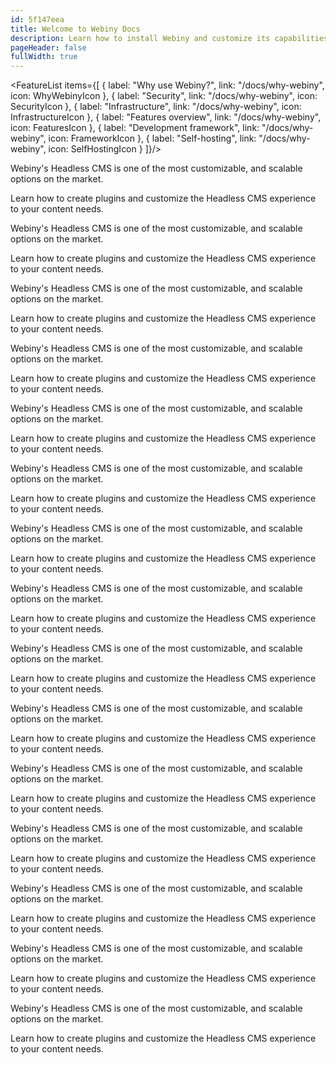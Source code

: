 ```yaml
---
id: 5f147eea
title: Welcome to Webiny Docs
description: Learn how to install Webiny and customize its capabilities as a developer.
pageHeader: false
fullWidth: true
---
```









<Hero />
<Divider/>
<InstallWebinyBanner/>

<FeatureList items={[
    {
        label: "Why use Webiny?",
        link: "/docs/why-webiny",
        icon: WhyWebinyIcon
    },
    {
        label: "Security",
        link: "/docs/why-webiny",
        icon: SecurityIcon
    },
    {
        label: "Infrastructure",
        link: "/docs/why-webiny",
        icon: InfrastructureIcon
    },
    {
        label: "Features overview",
        link: "/docs/why-webiny",
        icon: FeaturesIcon
    },
    {
        label: "Development framework",
        link: "/docs/why-webiny",
        icon: FrameworkIcon
    },
    {
        label: "Self-hosting",
        link: "/docs/why-webiny",
        icon: SelfHostingIcon
    }
]}/>

<Divider/>

<Section>
    <SectionTitle title="Products" subText="Learn about how to customize and build on top of existing Webiny products." categoryTitle="Products" />
    <SectionRow>
        <SectionBox title="Headless CMS" Icon={HeadlessCmsIcon} learnMoreLink="/headless">
            <p>Webiny's Headless CMS is one of the most customizable, and scalable options on the market.</p>
            <p>Learn how to create plugins and customize the Headless CMS experience to your content needs.</p>
        </SectionBox>
        <SectionBox title="Page Builder" Icon={PageBuilderIcon} learnMoreLink="/headless">
            <p>Webiny's Headless CMS is one of the most customizable, and scalable options on the market.</p>
            <p>Learn how to create plugins and customize the Headless CMS experience to your content needs.</p>
        </SectionBox>
    </SectionRow>
    <SectionRow>
        <SectionBox title="File Manager" Icon={FileManagerIcon} learnMoreLink="/headless">
            <p>Webiny's Headless CMS is one of the most customizable, and scalable options on the market.</p>
            <p>Learn how to create plugins and customize the Headless CMS experience to your content needs.</p>
        </SectionBox>
        <SectionBox title="Form Builder" Icon={FormBuilderIcon} learnMoreLink="/headless">
            <p>Webiny's Headless CMS is one of the most customizable, and scalable options on the market.</p>
            <p>Learn how to create plugins and customize the Headless CMS experience to your content needs.</p>
        </SectionBox>
        <SectionBox title="Advanced Publishing Workflow" Icon={ApwIcon} learnMoreLink="/headless">
            <p>Webiny's Headless CMS is one of the most customizable, and scalable options on the market.</p>
            <p>Learn how to create plugins and customize the Headless CMS experience to your content needs.</p>
        </SectionBox>
    </SectionRow>
</Section>

<Divider/>

<Section>
    <SectionTitle 
        title="Development with Webiny" 
        subText="If you're only starting your development journey with Webiny, make sure to check out these resources." 
        categoryTitle="Development" />
    <SectionRow>
        <SectionBox title="Video training course" Icon={VideoIcon} learnMoreLink="/headless-12">
            <p>Webiny's Headless CMS is one of the most customizable, and scalable options on the market.</p>
            <p>Learn how to create plugins and customize the Headless CMS experience to your content needs.</p>
        </SectionBox>
        <SectionBox title="Core concepts" Icon={ConceptsIcon} learnMoreLink="/headless">
            <p>Webiny's Headless CMS is one of the most customizable, and scalable options on the market.</p>
            <p>Learn how to create plugins and customize the Headless CMS experience to your content needs.</p>
        </SectionBox>
        <SectionBox title="Customize and extend" Icon={CustomizeIcon} learnMoreLink="/headless">
            <p>Webiny's Headless CMS is one of the most customizable, and scalable options on the market.</p>
            <p>Learn how to create plugins and customize the Headless CMS experience to your content needs.</p>
        </SectionBox>
    </SectionRow>
    <SectionRow>
        <SectionBox title="CI/CD setup" Icon={CiCdIcon} learnMoreLink="/headless">
            <p>Webiny's Headless CMS is one of the most customizable, and scalable options on the market.</p>
            <p>Learn how to create plugins and customize the Headless CMS experience to your content needs.</p>
        </SectionBox>
        <SectionBox title="Security Framework" Icon={SecurityFrameworkIcon} learnMoreLink="/headless">
            <p>Webiny's Headless CMS is one of the most customizable, and scalable options on the market.</p>
            <p>Learn how to create plugins and customize the Headless CMS experience to your content needs.</p>
        </SectionBox>
        <SectionBox title="Background tasks" Icon={BgTasksIcon} learnMoreLink="/headless">
            <p>Webiny's Headless CMS is one of the most customizable, and scalable options on the market.</p>
            <p>Learn how to create plugins and customize the Headless CMS experience to your content needs.</p>
        </SectionBox>
    </SectionRow>
</Section>

<Divider/>

<Section>
    <SectionTitle 
        title="Additional resources" 
        subText="Check out some of the additional resources to learn more and to engage closer with our community." 
        categoryTitle="Resources" />
    <SectionRow>
        <SectionBox title="User guides" Icon={UserGuidesIcon} learnMoreLink="/headless-12">
            <p>Webiny's Headless CMS is one of the most customizable, and scalable options on the market.</p>
            <p>Learn how to create plugins and customize the Headless CMS experience to your content needs.</p>
        </SectionBox>
        <SectionBox title="Release notes" Icon={ReleaseNotesIcon} learnMoreLink="/headless">
            <p>Webiny's Headless CMS is one of the most customizable, and scalable options on the market.</p>
            <p>Learn how to create plugins and customize the Headless CMS experience to your content needs.</p>
        </SectionBox>
    </SectionRow>
    <SectionRow>
        <SectionBox title="Company handbook" Icon={CompanyHandbookIcon} learnMoreLink="/headless">
            <p>Webiny's Headless CMS is one of the most customizable, and scalable options on the market.</p>
            <p>Learn how to create plugins and customize the Headless CMS experience to your content needs.</p>
        </SectionBox>
        <SectionBox title="Community" Icon={CommunityIcon} learnMoreLink="/headless">
            <p>Webiny's Headless CMS is one of the most customizable, and scalable options on the market.</p>
            <p>Learn how to create plugins and customize the Headless CMS experience to your content needs.</p>
        </SectionBox>
    </SectionRow>
</Section>
